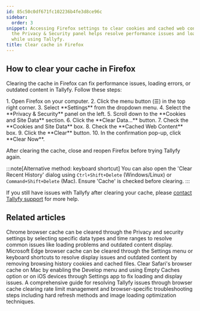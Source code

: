 ```yaml
---
id: 85c50c0df671fc102236b4fe3d8ce96c
sidebar:
  order: 3
snippet: Accessing Firefox settings to clear cookies and cached web content through
  the Privacy & Security panel helps resolve performance issues and loading errors
  while using Tallyfy.
title: Clear cache in Firefox
---
```



## How to clear your cache in Firefox

Clearing the cache in Firefox can fix performance issues, loading errors, or outdated content in Tallyfy. Follow these steps:

<Steps>
1. Open Firefox on your computer.
2. Click the menu button (☰) in the top right corner.
3. Select **Settings** from the dropdown menu.
4. Select the **Privacy & Security** panel on the left.
5. Scroll down to the **Cookies and Site Data** section.
6. Click the **Clear Data...** button.
7. Check the **Cookies and Site Data** box.
8. Check the **Cached Web Content** box.
9. Click the **Clear** button.
10. In the confirmation pop-up, click **Clear Now**.
</Steps>

After clearing the cache, close and reopen Firefox before trying Tallyfy again.

:::note[Alternative method: keyboard shortcut]
You can also open the 'Clear Recent History' dialog using `Ctrl+Shift+Delete` (Windows/Linux) or `Command+Shift+Delete` (Mac). Ensure 'Cache' is checked before clearing.
:::

If you still have issues with Tallyfy after clearing your cache, please [contact Tallyfy support](https://tallyfy.com/contact-us/) for more help.


## Related articles
<CardGrid>
<LinkTitleCard header="<b>Troubleshooting > Clear cache in Chrome</b>" href="/products/pro/miscellaneous/troubleshooting/clear-cache-chrome/" > Chrome browser cache can be cleared through the Privacy and security settings by selecting specific data types and time ranges to resolve common issues like loading problems and outdated content display. </LinkTitleCard>
<LinkTitleCard header="<b>Troubleshooting > Clear cache in Edge</b>" href="/products/pro/miscellaneous/troubleshooting/clear-cache-edge/" > Microsoft Edge browser cache can be cleared through the Settings menu or keyboard shortcuts to resolve display issues and outdated content by removing browsing history cookies and cached files. </LinkTitleCard>
<LinkTitleCard header="<b>Troubleshooting > Clear cache in Safari</b>" href="/products/pro/miscellaneous/troubleshooting/clear-cache-safari/" > Clear Safari's browser cache on Mac by enabling the Develop menu and using Empty Caches option or on iOS devices through Settings app to fix loading and display issues. </LinkTitleCard>
<LinkTitleCard header="<b>Miscellaneous > Troubleshooting</b>" href="/products/pro/miscellaneous/troubleshooting/" > A comprehensive guide for resolving Tallyfy issues through browser cache clearing rate limit management and browser-specific troubleshooting steps including hard refresh methods and image loading optimization techniques. </LinkTitleCard>
</CardGrid>